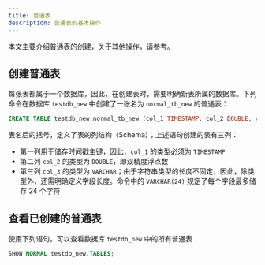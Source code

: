 ```yaml
---
title: 普通表
description: 普通表的基本操作
---
```



本文主要介绍普通表的创建，关于其他操作，请参考<ToSql/>。

## 创建普通表

每张表都属于一个数据库，因此，在创建表时，需要明确新表所属的数据库。下列命令在数据库 `testdb_new` 中创建了一张名为 `normal_tb_new` 的普通表：

```sql
CREATE TABLE testdb_new.normal_tb_new (col_1 TIMESTAMP, col_2 DOUBLE, col_3 VARCHAR(24));
```

表名后的括号，定义了表的列结构（Schema）；上述语句创建的表有三列：

- 第一列用于储存时间戳主键，因此，`col_1` 的类型必须为 `TIMESTAMP`
- 第二列 `col_2` 的类型为 `DOUBLE`，即双精度浮点数
- 第三列 `col_3` 的类型为 `VARCHAR`；由于字符串类型的长度不固定，因此，除类型外，还需明确定义字段长度。命令中的 `VARCHAR(24)` 规定了每个字段最多储存 24 个字符

## 查看已创建的普通表

使用下列语句，可以查看数据库 `testdb_new` 中的所有普通表：

```sql
SHOW NORMAL testdb_new.TABLES;
```